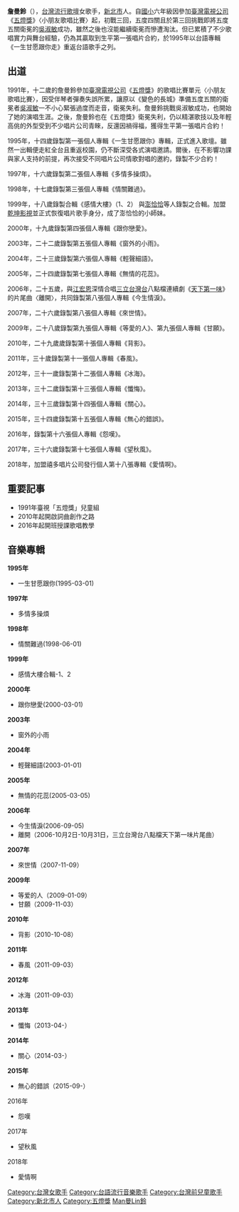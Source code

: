 {{blpunsourced|time=2013-09-19T06:54:24+00:00}}
{{prose|time=2019-09-22}}
{{藝人
|姓名 = 詹曼鈴
|類型 = 女歌手
|圖片 = 
|圖片簡介 = 
|英文名 = 
|藝名 = 
|出生日期 = {{birth_date_and_age|1981|7|12}}
|逝世 = 
|出生地點 = {{TWN}}[[新北市|新北市]]
|國籍 =  {{ROC}}
|音樂類型 = [[台語流行音樂|台語流行音樂]]
|語言 = [[國語|國語]]、[[台語|台語]]
|職業 = [[歌手|歌手]]
|活躍年代 =  1995年至今
|唱片公司 = [[乾坤影視|乾坤影視]]<br>[[禧多影音|禧多影音]]
|經紀公司 =
| 母校= [[新北市立中華國民中學|新北市立中華國民中學]]
| 宗教信仰 = 
| 配偶 =謝全展
| 儿女 =謝亞璇、謝妤婕
| 演奏樂器 = 
| 出道作 = 《一生甘愿跟你走》
| 出道日期 = 1994年
| 代表作 = 《一生甘愿跟你走》、《感情大樓》（合輯）
| 網站 = 
| 相關團體 = 
| awards = 
| IMDb = 
}}
'''詹曼鈴'''（{{bd|1981年|7月12日|catidx=zhan}}），[[台灣|台灣]][[流行歌|流行歌壇]]女歌手，[[新北市|新北市]]人。自[[國小|國小]]六年級因參加[[臺灣電視公司|臺灣電視公司]]《[[五燈獎|五燈獎]]》〈小朋友歌唱比賽〉起，初戰三回，五度四關且於第三回挑戰即將五度五關衛冕的[[吳淑敏|吳淑敏]]成功，雖然之後也沒能繼續衛冕而慘遭淘汰。但已累積了不少歌唱實力與舞台經驗，仍為其贏取到生平第一張唱片合約，於1995年以台語專輯《一生甘愿跟你走》重返台語歌手之列。

==出道==
1991年，十二歲的詹曼鈴參加[[臺灣電視公司|臺灣電視公司]]《[[五燈獎|五燈獎]]》的歌唱比賽單元〈小朋友歌唱比賽〉，因受伴琴者彈奏失誤所累，讓原以《變色的長城》準備五度五關的衛冕者[[吳淑敏|吳淑敏]]一不小心緊張過度而走音，衛冕失利。詹曼鈴挑戰吳淑敏成功，也開始了她的演唱生涯。之後，詹曼鈴也在《五燈獎》衛冕失利，仍以精湛歌技以及年輕高佻的外型受到不少唱片公司青睞，反還因禍得福，獲得生平第一張唱片合約！

1995年，十四歲錄製第一張個人專輯《一生甘愿跟你》專輯，正式進入歌壇。雖然一出輯便走紅全台且重返校園，仍不斷深受各式演唱邀請。爾後，在不影響功課與家人支持的前提，再次接受不同唱片公司情歌對唱的邀約，錄製不少合約！

1997年，十六歲錄製第二張個人專輯《多情多操煩》。

1998年，十七歲錄製第三張個人專輯《情關難過》。

1999年，十八歲錄製合輯《感情大樓》（1、2） 與[[澎恰恰|澎恰恰]]等人錄製之合輯。加盟[[乾坤影視|乾坤影視]]並正式恢復唱片歌手身分，成了澎恰恰的小師妹。

2000年，十九歲錄製第四張個人專輯《跟你戀愛》。
 
2003年，二十二歲錄製第五張個人專輯《窗外的小雨》。 

2004年，二十三歲錄製第六張個人專輯《輕聲細語》。
  
2005年，二十四歲錄製第七張個人專輯《無情的花蕊》。 

2006年，二十五歲，與[[江宏恩|江宏恩]]深情合唱[[三立台灣台|三立台灣台]]八點檔連續劇《[[天下第一味|天下第一味]]》的片尾曲〈離開〉，共同錄製第八張個人專輯《今生情淚》。

2007年，二十六歲錄製第八張個人專輯《來世情》。

2009年，二十八歲錄製第九張個人專輯《等愛的人》、第九張個人專輯《甘願》。

2010年，二十九歲歲錄製第十張個人專輯《背影》。

2011年，三十歲錄製第十一張個人專輯《春風》。

2012年，三十一歲錄製第十二張個人專輯《冰海》。

2013年，三十二歲錄製第十三張個人專輯《懺悔》。

2014年，三十三歲錄製第十四張個人專輯《關心》。

2015年，三十四歲錄製第十五張個人專輯《無心的錯誤》。

2016年，錄製第十六張個人專輯《怨嘆》。

2017年，三十六歲錄製第十七張個人專輯《望秋風》。

2018年，加盟禧多唱片公司發行個人第十八張專輯《愛情啊》。

==重要記事==
*1991年臺視「五燈獎」兒童組
*2010年起開啟詞曲創作之路
*2016年起開班授課歌唱教學

==音樂專輯==
'''1995年'''
*一生甘愿跟你(1995-03-01)
'''1997年'''
*多情多操煩
'''1998年'''
*情關難過(1998-06-01)
'''1999年'''
*感情大樓合輯-1、2
'''2000年'''
*跟你戀愛(2000-03-01)
'''2003年'''
*窗外的小雨
'''2004年'''
*輕聲細語(2003-01-01)
'''2005年'''
*無情的花蕊(2005-03-05)
'''2006年'''
*今生情淚(2006-09-05)
*離開（2006-10月2日-10月31日，三立台灣台八點檔天下第一味片尾曲）
'''2007年'''
*來世情（2007-11-09）
'''2009年'''
*等爱的人（2009-01-09）
*甘願（2009-11-03） 
'''2010年'''
*背影（2010-10-08）
'''2011年'''
*春風（2011-09-03）
'''2012年'''
*冰海（2011-09-03）
'''2013年'''
*懺悔（2013-04-）
'''2014年'''
*關心（2014-03-）
'''2015年'''
*無心的錯誤（2015-09-）
2016年
*怨嘆
2017年
*望秋風
2018年
*愛情啊

{{DEFAULTSORT:Zhān詹}}
[[Category:台灣女歌手|Category:台灣女歌手]]
[[Category:台語流行音樂歌手|Category:台語流行音樂歌手]]
[[Category:台灣前兒童歌手|Category:台灣前兒童歌手]]
[[Category:新北市人|Category:新北市人]]
[[Category:五燈獎|Category:五燈獎]]
[[Category:詹姓|Man曼Lin鈴]]